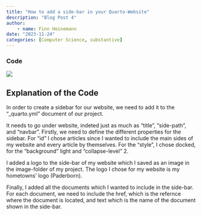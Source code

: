```yaml
---
title: "How to add a side-bar in your Quarto-Website"
description: "Blog Post 4"
author:
    - name: Finn Heinemann
date: "2023-11-24"
categories: [Computer Science, substantive]
---
```


### Code

<img src="/images/SidebarCode.png" class="center" style="border-radius: 0%;">

## Explanation of the Code

In order to create a sidebar for our website, we need to add it to the "_quarto.yml" document of our project.

It needs to go under website, indeted just as much as "title", "side-path", and "navbar". Firstly, we need to define the different properties for the sidebar. For "id" I chose articles since I wanted to include the main sides of my website and every article by themselves. For the "style", I chose docked, for the "background" light and "collapse-level" 2. 

I added a logo to the side-bar of my website which I saved as an image in the image-folder of my project. The logo I chose for my website is my hometowns' logo (Paderborn).

Finally, I added all the documents which I wanted to include in the side-bar. For each document, we need to include the href, which is the refernce where the document is located, and text which is the name of the document shown in the side-bar.